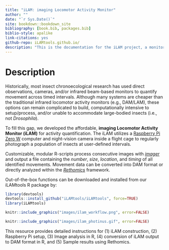 ```yaml
---
title: "iLAM: imaging Locomotor Activity Monitor"
author: ""
date: "`r Sys.Date()`"
site: bookdown::bookdown_site
bibliography: [book.bib, packages.bib]
biblio-style: apalike
link-citations: yes
github-repo: iLAMtools.github.io/
description: "This is the documentation for the iLAM project, a monitor to quantify diel and circadian insect activity"
---
```


# Description

Historically, most insect chronoecological research has used direct observations, cameras, and/or infrared beam-based monitors to quantify movement across timed intervals. Although many systems are cheaper than the traditional infrared locomotor activity monitors (e.g., DAM/LAM), these options can remain complicated to build, computationally intensive to setup/process, and/or unable to accommodate large-bodied insects (i.e., not *Drosophila*).

To fill this gap, we developed the affordable, **imaging Locomotor Activity Monitor (iLAM)** for activity quantification. The iLAM utilizes a [Raspberry Pi Zero W](https://www.raspberrypi.com/products/raspberry-pi-zero-w/) computer and night-vision camera inside a flight cage to regularly photograph a population of insects at user-defined intervals.

Customizable, modular R-scripts process consecutive images with [*imager*](https://cran.r-project.org/web/packages/imager/) and output a file containing the *number*, *size*, *location*, and *timing* of all identified movements. Movement data can be converted into DAM format or directly analyzed within the [*Rethomics*](https://rethomics.github.io/) framework.

Out-of-the-box functions can be downloaded and installed from our iLAMtools R package by:

``` r
library(devtools)
devtools::install_github("iLAMtools/iLAMtools", force=TRUE)
library(iLAMtools)
```

```r
knitr::include_graphics("images/ilam_workflow.png", error=FALSE)
```

```r
knitr::include_graphics("images/ilam_photinus.gif", error=FALSE)
```

This resource provides detailed instructions for (1) iLAM construction, (2) Raspberry Pi setup, (3) Image analysis in R, (4) conversion of iLAM output to DAM format in R, and (5) Sample results using Rethomics.
